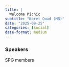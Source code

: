 ```yaml
---
title: |
  Welcome Picnic
subtitle: "Koret Quad (MB)"
date: "2025-09-25"
categories: [Social]
date-format: medium 
---
```


### Speakers  
SPG members


